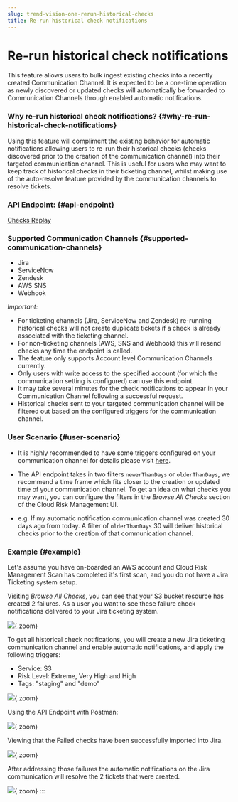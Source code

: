 ```yaml
---
slug: trend-vision-one-rerun-historical-checks
title: Re-run historical check notifications
---
```

# Re-run historical check notifications

This feature allows users to bulk ingest existing checks into a recently created Communication Channel. It is expected to be a one-time operation as newly discovered or updated checks will automatically be forwarded to Communication Channels through enabled automatic notifications.

### Why re-run historical check notifications? {#why-re-run-historical-check-notifications}

Using this feature will compliment the existing behavior for automatic notifications allowing users to re-run their historical checks (checks discovered prior to the creation of the communication channel) into their targeted communication channel. This is useful for users who may want to keep track of historical checks in their ticketing channel, whilst making use of the auto-resolve feature provided by the communication channels to resolve tickets.

### API Endpoint: {#api-endpoint}

[Checks Replay](https://automation.trendmicro.com/cloudone/conformity/)

### Supported Communication Channels {#supported-communication-channels}

- Jira
- ServiceNow
- Zendesk
- AWS SNS
- Webhook

*Important:*

- For ticketing channels (Jira, ServiceNow and Zendesk) re-running historical checks will not create duplicate tickets if a check is already associated with the ticketing channel.
- For non-ticketing channels (AWS, SNS and Webhook) this will resend checks any time the endpoint is called.
- The feature only supports Account level Communication Channels currently.
- Only users with write access to the specified account (for which the communication setting is configured) can use this endpoint.
- It may take several minutes for the check notifications to appear in your Communication Channel following a successful request.
- Historical checks sent to your targeted communication channel will be filtered out based on the configured triggers for the communication channel.

### User Scenario {#user-scenario}

- It is highly recommended to have some triggers configured on your communication channel for details please visit [here](communication-triggers.mdx).

- The API endpoint takes in two filters `newerThanDays` or `olderThanDays`, we recommend a time frame which fits closer to the creation or updated time of your communication channel. To get an idea on what checks you may want, you can configure the filters in the *Browse All Checks* section of the Cloud Risk Management UI.

- e.g. If my automatic notification communication channel was created 30 days ago from today. A filter of `olderThanDays` 30 will deliver historical checks prior to the creation of that communication channel.

### Example {#example}

Let's assume you have on-boarded an AWS account and Cloud Risk Management Scan has completed it's first scan, and you do not have a Jira Ticketing system setup.

Visiting *Browse All Checks*, you can see that your S3 bucket resource has created 2 failures. As a user you want to see these failure check notifications delivered to your Jira ticketing system.

![](/images/replay-checks-browse-all-checks=5ed0a319-dee5-4f3a-8ab6-f9d2f3f691c7.webp){.zoom}

To get all historical check notifications, you will create a new Jira ticketing communication channel and enable automatic notifications, and apply the following triggers:

- Service: S3
- Risk Level: Extreme, Very High and High
- Tags: "staging" and "demo"

![](/images/replay-checks-jira-setup=adcdfbd7-8a3d-4e72-8a8f-754431b13117.webp){.zoom}

Using the API Endpoint with Postman:

![](/images/replay-checks-postman-request=f0aad26e-aca7-40b8-9700-b9f9196d7419.webp){.zoom}

Viewing that the Failed checks have been successfully imported into Jira.

![](/images/replay-checks-imported-into-jira-created=cb3410a6-8067-4955-a9d0-a7731863185c.webp){.zoom}

After addressing those failures the automatic notifications on the Jira communication will resolve the 2 tickets that were created.

![](/images/replay-checks-imported-into-jira-resolved=b40f4a94-a95e-435b-806e-d81f7ff35977.webp){.zoom}
:::

